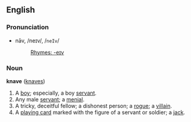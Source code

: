 ==English==

===Pronunciation===
*nāv, /neɪv/, /<tt>neIv</tt>/
*:[[Rhymes:English:-eɪv|Rhymes: -eɪv]]

===Noun===
'''knave''' ([[knaves]])

#A [[boy]]; especially, a boy [[servant]].
#Any male [[servant]]; a [[menial]].
#A tricky, deceitful fellow; a dishonest person; a [[rogue]]; a [[villain]].
#A [[playing card]] marked with the figure of a servant or soldier; a [[jack]].